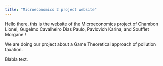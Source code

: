 ```yaml
---
title: "Microeconomics 2 project website"
---
```


Hello there, this is the website of the Microeconomics project of Chambon Lionel, Gugelmo Cavalheiro Dias Paulo, Pavlovich Karina, and Soufflet Morgane ! 

We are doing our project about a Game Theoretical approach of pollution taxation.  

Blabla text.